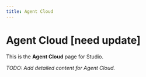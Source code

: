 ```yaml
---
title: Agent Cloud 
---
```


# Agent Cloud [need update]

This is the **Agent Cloud** page for Studio.

_TODO: Add detailed content for Agent Cloud._
